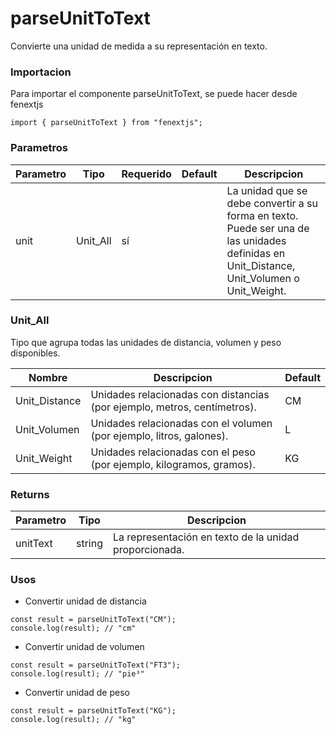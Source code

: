 # parseUnitToText

Convierte una unidad de medida a su representación en texto.

### Importacion

Para importar el componente parseUnitToText, se puede hacer desde fenextjs

```tsx copy
import { parseUnitToText } from "fenextjs";
```

### Parametros

| Parametro | Tipo     | Requerido | Default | Descripcion                                                                                                                                |
| --------- | -------- | --------- | ------- | ------------------------------------------------------------------------------------------------------------------------------------------ |
| unit      | Unit_All | sí        |         | La unidad que se debe convertir a su forma en texto. Puede ser una de las unidades definidas en Unit_Distance, Unit_Volumen o Unit_Weight. |

### Unit_All

Tipo que agrupa todas las unidades de distancia, volumen y peso disponibles.

| Nombre        | Descripcion                                                              | Default |
| ------------- | ------------------------------------------------------------------------ | ------- |
| Unit_Distance | Unidades relacionadas con distancias (por ejemplo, metros, centímetros). | CM      |
| Unit_Volumen  | Unidades relacionadas con el volumen (por ejemplo, litros, galones).     | L       |
| Unit_Weight   | Unidades relacionadas con el peso (por ejemplo, kilogramos, gramos).     | KG      |

### Returns

| Parametro | Tipo   | Descripcion                                            |
| --------- | ------ | ------------------------------------------------------ |
| unitText  | string | La representación en texto de la unidad proporcionada. |

### Usos

- Convertir unidad de distancia

```tsx copy
const result = parseUnitToText("CM");
console.log(result); // "cm"
```

- Convertir unidad de volumen

```tsx copy
const result = parseUnitToText("FT3");
console.log(result); // "pie³"
```

- Convertir unidad de peso

```tsx copy
const result = parseUnitToText("KG");
console.log(result); // "kg"
```
